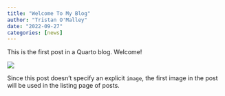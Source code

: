 ```yaml
---
title: "Welcome To My Blog"
author: "Tristan O'Malley"
date: "2022-09-27"
categories: [news]
---
```


This is the first post in a Quarto blog. Welcome!

![](thumbnail.jpg)

Since this post doesn't specify an explicit `image`, the first image in the post will be used in the listing page of posts.
